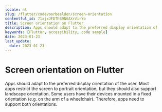 ```yaml
---
locale: nl
slug: /flutter/codevoorbeelden/screen-orientation
contentful_id: 71xjxJFDThB9N0AXrVirYo
title: Screen orientation on Flutter
description: Apps should adapt to the preferred display orientation of the user.
keywords: [Flutter, accessibility, code sample]
date: 2023-01-23
last_update:
  date: 2023-01-23
---
```


# Screen orientation on Flutter

Apps should adapt to the preferred display orientation of the user. Most apps restrict the screen to portrait orientation, but they should also support landscape orientation. Some users have their devices mounted in a fixed orientation (e.g. on the arm of a wheelchair). Therefore, apps need to support both orientations.

<CodeSample id="screen-orientation" framework="flutter" locale="nl"/>

